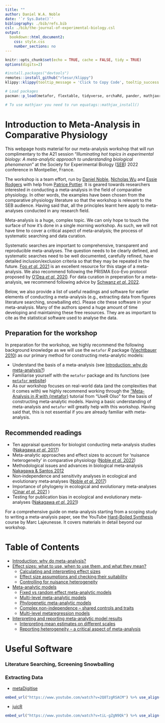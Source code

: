 ```yaml
---
title: ""
author: Daniel W.A. Noble
date: '`r Sys.Date()`'
bibliography: ./bib/refs.bib
csl: ./bib/the-journal-of-experimental-biology.csl
output:
  bookdown::html_document2:
    css: style.css
    number_sections: no
---
```


```r
knitr::opts_chunk$set(echo = TRUE, cache = FALSE, tidy = TRUE)
options(digits=2)
```

```r
#install.packages("devtools")
remotes::install_github("rlesur/klippy")
klippy::klippy(tooltip_message = 'Click to Copy Code', tooltip_success = 'Done', position = 'right', color = "red")

# Load packages
pacman::p_load(metafor, flextable, tidyverse, orchaRd, pander, mathjaxr, equatags, vembedr)

# To use mathjaxr you need to run equatags::mathjax_install()
```

# Introduction to Meta-Analysis in Comparative Physiology

This webpage hosts material for our meta-analysis workshop that will run complimentary to the A21 session "*Illuminating hot topics in experimental biology: A meta-analytic approach to understanding biological phenomenon*" at the Society for Experimental Biology ([SEB](https://www.sebiology.org/events/seb-annual-conference-2022.html)) 2022 conference in Montpellier, France. 

The workshop is a team effort, run by [Daniel Noble](https://www.nobledan.com), [Nicholas Wu](https://wunicholas.wixsite.com/home) and [Essie Rodgers](http://www.rodgerslab.com/the-team.html) with help from [Patrice Pottier](http://uat.bees.unsw.edu.au/our-people/patrice-pottier). It is geared towards researchers interested in conducting a meta-analysis in the field of comparative physiology. In other words, the examples have been chosen from the comparative physiology literature so that the workshop is relevant to the SEB audience. Having said that, all the principles learnt here apply to meta-analyses conducted in any research field.

Meta-analysis is a huge, complex topic. We can only hope to touch the surface of how it's done in a single morning workshop. As such, we will not have time to cover a critical aspect of meta-analysis; the process of systematic searching and data curation. 

Systematic searches are important to comprehensive, transparent and reproducible meta-analyses. The question needs to be clearly defined, and systematic searches need to be well documented, carefully refined, have detailed inclusion/exclusion criteria so that they may be repeated in the future. [Foo *et al.* 2021](https://besjournals.onlinelibrary.wiley.com/doi/abs/10.1111/2041-210X.13654) is an excellent resource for this stage of a meta-analysis. We also recommend following the PRISMA Eco-Evo protocol proposed by [O'Dea *et al.* 2020](https://onlinelibrary.wiley.com/doi/abs/10.1111/brv.12721). For data curation in preperation for a meta-analysis, we recommend following advice by [Schwanz *et al.* 2022](https://journals.biologists.com/jeb/article/225/Suppl_1/jeb243295/274297/Best-practices-for-building-and-curating-databases).

Below, we also provide a list of useful readings and software for earlier elements of conducting a meta-analysis (e.g., extracting data from figures literature searching, snowballing etc). Please cite these software in your meta-analysis. Many of the authors spend a huge amount of time developing and maintaining these free resources. They are as important to cite as the statistical software used to analyse the data. 

## **Preparation for the workshop**

In preparation for the workshop, we highly recommend the following background knowledge as we will use the `metafor` *R* package ([Viechtbauer 2010](https://www.jstatsoft.org/article/view/v036i03)) as our primary method for constructing meta-analytic models:

* Understand the basis of a meta-analysis (see [Introduction: why do meta-analysis?](https://daniel1noble.github.io/meta-workshop/introduction-to-meta))
* Familiarise yourself with the `metafor` package and its functions (see [`metafor` website](https://wviechtb.github.io/metafor/))
* As our workshop focuses on real-world data (and the complexities that it comes with) we highly recommend working through the ["Meta-Analysis in *R* with {metafor}](https://www.youtube.com/watch?v=IkduL5iRdqo&t=1602s&ab_channel=UseROslo) tutorial from "UseR Olso" for the basis of constructing meta-analytic models. Having a basic understanding of meta-analysis and `metafor` will greatly help with this workshop. Having said that, this is not essential if you are already familiar with meta-analysis. 

## **Recommended readings**

* Ten appraisal questions for biologist conducting meta-analysis studies ([Nakagawa *et al.* 2017](https://bmcbiol.biomedcentral.com/articles/10.1186/s12915-017-0357-7))
* Meta-analytic approaches and effect sizes to account for ‘nuisance heterogeneity’ in comparative physiology ([Noble *et al.* 2022](https://journals.biologists.com/jeb/article/225/Suppl_1/jeb243225/274278/Meta-analytic-approaches-and-effect-sizes-to))
* Methodological issues and advances in biological meta-analysis [Nakagawa & Santos 2012](https://link.springer.com/article/10.1007/s10682-012-9555-5)
* Non‐independence and sensitivity analyses in ecological and evolutionary meta‐analyses ([Noble *et al.* 2017](https://onlinelibrary.wiley.com/doi/abs/10.1111/mec.14031))
* Importance of phylogeny in ecological and evolutionary meta-analyses ([Cinar *et al.* 2021](https://besjournals.onlinelibrary.wiley.com/doi/full/10.1111/2041-210X.13760) )
* Testing for publication bias in ecological and evolutionary meta-analyses ([Nakagawa *et al.* 2021](https://besjournals.onlinelibrary.wiley.com/doi/full/10.1111/2041-210X.13724))

For a comprehensive guide on meta-analysis starting from a scoping study to writing a meta-analysis paper, see the YouTube [Hard-Boiled Synthesis](https://www.youtube.com/c/LajeunesseLab/featured) course by Marc Lajeunesse. It covers materials in detail beyond our workshop.

# **Table of Contents**

* [Introduction: why do meta-analysis?](https://daniel1noble.github.io/meta-workshop/introduction-to-meta)
* [Effect sizes: what to use, when to use them, and what they mean?](https://daniel1noble.github.io/meta-workshop/effect-size)
    + [Calculating and interpreting effect sizes](https://daniel1noble.github.io/meta-workshop/effect-size)
    + [Effect size assumptions and checking their suitability](https://daniel1noble.github.io/meta-workshop/effect-assume)
    + [Controlling for nuisance heterogeneity]()
* [Meta-analytic models](https://daniel1noble.github.io/meta-workshop/effect-size)
    + [Fixed vs random effect meta-analytic models](https://daniel1noble.github.io/meta-workshop/fixed-vs-random)
    + [Multi-level meta-analytic models](https://daniel1noble.github.io/meta-workshop/fixed-vs-random)
    + [Phylogenetic meta-analytic models](https://daniel1noble.github.io/meta-workshop/fixed-vs-random)
    + [Complex non-independence -- shared controls and traits](https://daniel1noble.github.io/meta-workshop/fixed-vs-random)
    + [Multi-level metaregression models](https://daniel1noble.github.io/meta-workshop/fixed-vs-random)
* [Interpreting and reporting meta-analytic model results](https://daniel1noble.github.io/meta-workshop/effect-size)
    + [Interpreting mean estimates on different scales]()
    + [Reporting heterogeneity -- a critical aspect of meta-analysis]()
    
# Useful Software

### Literature Searching, Screening Snowballing



### Extracting Data 

- [metaDigitise](https://github.com/daniel1noble/metaDigitise)
```r
embed_url("https://www.youtube.com/watch?v=2Q8TzgRSACM") %>% use_align("center")
```
- [juicR](https://cran.r-project.org/web/packages/juicr/index.html)
```r
embed_url("https://www.youtube.com/watch?v=tiL-gZgN9Qk") %>% use_align("center")
```


